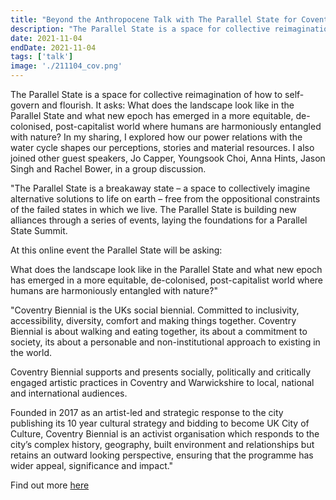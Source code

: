 ```yaml
---
title: "Beyond the Anthropocene Talk with The Parallel State for Coventry Biennial"
description: "The Parallel State is a space for collective reimagination of how to self-govern and flourish. It asks: What does the landscape look like in the Parallel State and what new epoch has emerged in a more equitable, de-colonised, post-capitalist world where humans are harmoniously entangled with nature? In my sharing, I explored how our power relations with the water cycle shapes our perceptions, stories and material resources. I also joined other guest speakers, Jo Capper, Youngsook Choi, Anna Hints, Jason Singh and Rachel Bower, in a group discussion.  "
date: 2021-11-04
endDate: 2021-11-04
tags: ['talk']
image: './211104_cov.png'
---
```


The Parallel State is a space for collective reimagination of how to self-govern and flourish. It asks: What does the landscape look like in the Parallel State and what new epoch has emerged in a more equitable, de-colonised, post-capitalist world where humans are harmoniously entangled with nature? In my sharing, I explored how our power relations with the water cycle shapes our perceptions, stories and material resources. I also joined other guest speakers, Jo Capper, Youngsook Choi, Anna Hints, Jason Singh and Rachel Bower, in a group discussion. 

"The Parallel State is a breakaway state – a space to collectively imagine alternative solutions to life on earth – free from the oppositional constraints of the failed states in which we live. The Parallel State is building new alliances through a series of events, laying the foundations for a Parallel State Summit.

At this online event the Parallel State will be asking:

What does the landscape look like in the Parallel State and what new epoch has emerged in a more equitable, de-colonised, post-capitalist world where humans are harmoniously entangled with nature?" 

"Coventry Biennial is the UKs social biennial. Committed to inclusivity, accessibility, diversity, comfort and making things together. Coventry Biennial is about walking and eating together, its about a commitment to society, its about a personable and non-institutional approach to existing in the world.

Coventry Biennial supports and presents socially, politically and critically engaged artistic practices in Coventry and Warwickshire to local, national and international audiences.

Founded in 2017 as an artist-led and strategic response to the city publishing its 10 year cultural strategy and bidding to become UK City of Culture, Coventry Biennial is an activist organisation which responds to the city’s complex history, geography, built environment and relationships but retains an outward looking perspective, ensuring that the programme has wider appeal, significance and impact."

Find out more [here](https://www.coventrybiennial.com/events/beyond-the-anthropocene-parallel-state/)